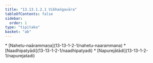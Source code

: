 ```yaml
---
title: "13.13.1.2.1 Vibhaṅgavāra"
tableOfContents: false
sidebar:
  order: 1
type: "tipitaka"
basket: "ab"
---
```



<DynamicBreadcrumb />



<TableOfContents>
* [Nahetu-naārammaṇa](13-13-1-2-1/nahetu-naarammana)
* [Naadhipatyādi](13-13-1-2-1/naadhipatyadi)
* [Napurejātādi](13-13-1-2-1/napurejatadi)
</TableOfContents>